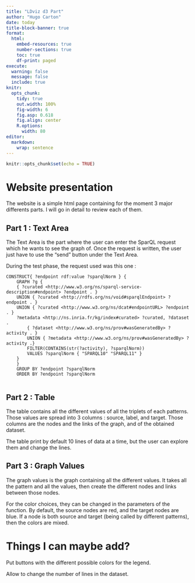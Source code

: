 ```yaml
---
title: "LDviz d3 Part"
author: "Hugo Carton"
date: today
title-block-banner: true
format:
  html:
    embed-resources: true
    number-sections: true
    toc: true
    df-print: paged
execute: 
  warning: false
  message: false
  include: true
knitr:
  opts_chunk:
    tidy: true
    out.width: 100%
    fig-width: 6
    fig.asp: 0.618
    fig.align: center
    R.options:
      width: 80
editor: 
  markdown: 
    wrap: sentence
---
```


```r
knitr::opts_chunk$set(echo = TRUE)
```

# Website presentation

The website is a simple html page containing for the moment 3 major differents parts.
I will go in detail to review each of them.

## Part 1 : Text Area

The Text Area is the part where the user can enter the SparQL request which he wants to see the graph of. Once the request is written, the user just have to use the "send" button under the Text Area.

During the test phase, the request used was this one :

```SparQL

CONSTRUCT{ ?endpoint rdf:value ?sparqlNorm } {
    GRAPH ?g {
    { ?curated <http://www.w3.org/ns/sparql-service-description#endpoint> ?endpoint . }
    UNION { ?curated <http://rdfs.org/ns/void#sparqlEndpoint> ?endpoint . }
    UNION { ?curated <http://www.w3.org/ns/dcat#endpointURL> ?endpoint . }
    ?metadata <http://ns.inria.fr/kg/index#curated> ?curated, ?dataset .
        { ?dataset <http://www.w3.org/ns/prov#wasGeneratedBy> ?activity . }
        UNION { ?metadata <http://www.w3.org/ns/prov#wasGeneratedBy> ?activity .}
        FILTER(CONTAINS(str(?activity), ?sparqlNorm))
        VALUES ?sparqlNorm { "SPARQL10" "SPARQL11" }
    }
    }
    GROUP BY ?endpoint ?sparqlNorm
    ORDER BY ?endpoint ?sparqlNorm
            
```


## Part 2 : Table

The table contains all the different values of all the triplets of each patterns. Those values are spread into 3 columns : source, label, and target. Those columns are the nodes and the links of the graph, and of the obtained dataset.

The table print by default 10 lines of data at a time, but the user can explore them and change the lines.


## Part 3 : Graph Values

The graph values is the graph containing all the different values. It takes all the pattern and all the values, then create the different nodes and links between those nodes.

For the color choices, they can be changed in the parameters of the function. By default, the source nodes are red, and the target nodes are blue. If a node is both source and target (being called by different patterns), then the colors are mixed.





# Things I can maybe add?

Put buttons with the different possible colors for the legend.

Allow to change the number of lines in the dataset.


















